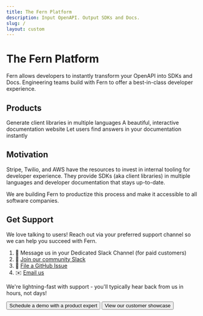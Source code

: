 ```yaml
---
title: The Fern Platform
description: Input OpenAPI. Output SDKs and Docs.
slug: /
layout: custom
---
```


<style>
{`
  .background-wrapper {
    filter: blur(13.5rem);
    will-change: transform, filter;
    transform-style: preserve-3d;
    transform: translateZ(0);
    z-index: -1;
    width: 100%;
    max-width: 86rem;
    display: flex;
    position: fixed;
    inset: 0%;
    margin-right: auto;
    margin-left: auto;
    pointer-events: none;
    top: 0;
    left: 0;
    opacity: 0.5;
  }

  .gradient-radial.is-green {
    background-color: #dbfdd3;
  }

  .gradient-radial.is-blue {
    background-color: #a7bff7;
  }

  :is(.dark) .gradient-radial.is-green {
    background-color: #17450A;
  }

  :is(.dark) .gradient-radial.is-blue {
    background-color: #1E2E5A;
  }


  .gradient-radial {
    will-change: transform;
    transform-style: preserve-3d;
    border-radius: 50%;
    width: 12rem;
    height: 19rem;
    display: block;
    position: absolute;
    transform: translateZ(0);
  }

  .gradient-radial.hero-1 {
    transform-style: preserve-3d;
    transform: rotate(-34deg)scale(1.4,.5)
    position: absolute;
    top: 54%;
    left: 0%;
  }

  .gradient-radial.hero-2 {
    transform-style: preserve-3d;
    transform: rotate(-74deg)scale(1.7,1.1);
    position: absolute;
    top: 40%;
    left: -2%;
  }

  .gradient-radial.hero-3 {
    transform-style: preserve-3d;
    transform: rotate(-20deg)scaleY(1.4)
    position: absolute;
    top: 20%;
    left: 8%;
  }

  .gradient-radial.hero-4 {
    transform-style: preserve-3d;
    transform: rotate(37deg)scale(1.1,1.5)
    position: absolute;
    top: 37%;
    right: 11%;
  }

  .gradient-radial.hero-5 {
    transform-style: preserve-3d;
    transform: rotate(37deg)scale(.9,1.8)
    position: absolute;
    top: 52%;
    right: -7%;
  }

`}
</style>

<div className="landing-page fern-layout-page fern-prose prose break-words prose-h1:mt-[1.5em] first:prose-h1:mt-0 w-content-wide-width max-w-full m-auto">
  <div className="background-wrapper">
    <div className="gradient-radial hero-1 is-green"> </div>
    <div className="gradient-radial hero-2 is-blue"> </div>
    <div className="gradient-radial hero-3 is-green"> </div>
    <div className="gradient-radial hero-4 is-blue"> </div>
    <div className="gradient-radial hero-5 is-blue"> </div>
  </div>

  # The Fern Platform
  Fern allows developers to instantly transform your OpenAPI into SDKs and Docs. Engineering teams build with Fern to offer a best-in-class developer experience.

  ## Products

  <Cards cols={3}>
    <Card
      title="SDKs"
      icon="fa-solid fa-code"
      href="/learn/sdks/introduction/overview"
    >
      Generate client libraries in multiple languages
    </Card>
    <Card
      title="Docs"
      icon="fa-regular fa-book"
      href="/learn/docs/getting-started/quickstart"
    >
      A beautiful, interactive documentation website
    </Card>
    <Card
      title="AI Search"
      icon="fa-solid fa-search" 
      href="/learn/ai-search/overview"
    >
      Let users find answers in your documentation instantly 
    </Card>
  </Cards>

  ## Motivation

  Stripe, Twilio, and AWS have the resources to invest in internal tooling for developer 
  experience. They provide SDKs (aka client libraries) in multiple languages and developer documentation
  that stays up-to-date. 

  We are building Fern to productize this process and make it accessible to all
  software companies.

  ## Get Support

  We love talking to users! Reach out via your preferred support channel so we can help you succeed with Fern.

  1. 💬 Message us in your Dedicated Slack Channel (for paid customers)
  2. 🤝 [Join our community Slack](https://buildwithfern.com/slack)
  3. 🐛 [File a GitHub Issue](https://github.com/fern-api/fern/issues)
  4. ✉️ [Email us](mailto:support@buildwithfern.com)

  We're lightning-fast with support - you'll typically hear back from us in hours, not days! 

  <ButtonGroup>
  <Button href="https://buildwithfern.com/contact" intent="primary" rightIcon="arrow-right" large>
    Schedule a demo with a product expert
  </Button>

  <Button href="https://buildwithfern.com/showcase" minimal large>
    View our customer showcase
  </Button>
  </ButtonGroup>
</div>